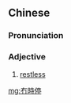 {{also|冇时停}}
==Chinese==
{{zh-forms|s=冇时停}}

===Pronunciation===
{{zh-pron
|c=mou5 si4 ting4
|cat=a
}}

===Adjective===
{{zh-adj}}

# {{lb|zh|Cantonese}} [[restless]]

[[mg:冇時停]]